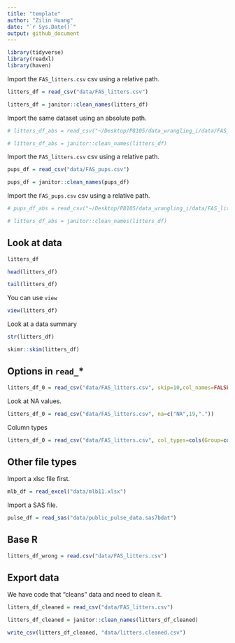 ```yaml
---
title: "template"
author: "Zilin Huang"
date: "`r Sys.Date()`"
output: github_document
---
```


```r
library(tidyverse)
library(readxl)
library(haven)
```

Import the `FAS_litters.csv` csv using a relative path.

```r
litters_df = read_csv("data/FAS_litters.csv")

litters_df = janitor::clean_names(litters_df)
```

Import the same dataset using an absolute path.

```r
# litters_df_abs = read_csv("~/Desktop/P8105/data_wrangling_i/data/FAS_litters.csv")

# litters_df_abs = janitor::clean_names(litters_df)
```

Import the `FAS_litters.csv` csv using a relative path.

```r
pups_df = read_csv("data/FAS_pups.csv")

pups_df = janitor::clean_names(pups_df)
```

Import the `FAS_pups.csv` csv using a relative path.

```r
# pups_df_abs = read_csv("~/Desktop/P8105/data_wrangling_i/data/FAS_litters.csv")

# litters_df_abs = janitor::clean_names(litters_df)
```

## Look at data

```r
litters_df

head(litters_df)

tail(litters_df)
```

You can use `view`

```r
view(litters_df)
```

Look at a data summary

```r
str(litters_df)

skimr::skim(litters_df)
```

## Options in `read_`*

```r
litters_df_0 = read_csv("data/FAS_litters.csv", skip=10,col_names=FALSE)
```

Look at NA values.

```r
litters_df_0 = read_csv("data/FAS_litters.csv", na=c("NA",19,"."))
```

Column types

```r
litters_df_0 = read_csv("data/FAS_litters.csv", col_types=cols(Group=col_factor()))
```

## Other file types

Import a xlsc file first.

```r
mlb_df = read_excel("data/mlb11.xlsx")
```

Import a SAS file.

```r
pulse_df = read_sas("data/public_pulse_data.sas7bdat")
```

## Base R

```r
litters_df_wrong = read.csv("data/FAS_litters.csv")
```

## Export data

We have code that "cleans" data and need to clean it.

```r
litters_df_cleaned = read_csv("data/FAS_litters.csv")

litters_df_cleaned = janitor::clean_names(litters_df_cleaned)

write_csv(litters_df_cleaned, "data/litters.cleaned.csv")
```
